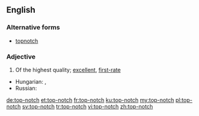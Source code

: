 ==English==

===Alternative forms===
* [[topnotch]]

===Adjective===
{{en-adj|head=[[top]]-[[notch]]}}

# {{cx|colloquial|lang=en}} Of the highest quality; [[excellent]], [[first-rate]]

{{trans-top|Of the highest level}}
* Hungarian: {{t|hu|első osztályú}}, {{t+|hu|príma}}
* Russian: {{t+|ru|первокла́ссный}}
{{trans-mid}}
{{trans-bottom}}

[[de:top-notch]]
[[et:top-notch]]
[[fr:top-notch]]
[[ku:top-notch]]
[[my:top-notch]]
[[pl:top-notch]]
[[sv:top-notch]]
[[tr:top-notch]]
[[vi:top-notch]]
[[zh:top-notch]]